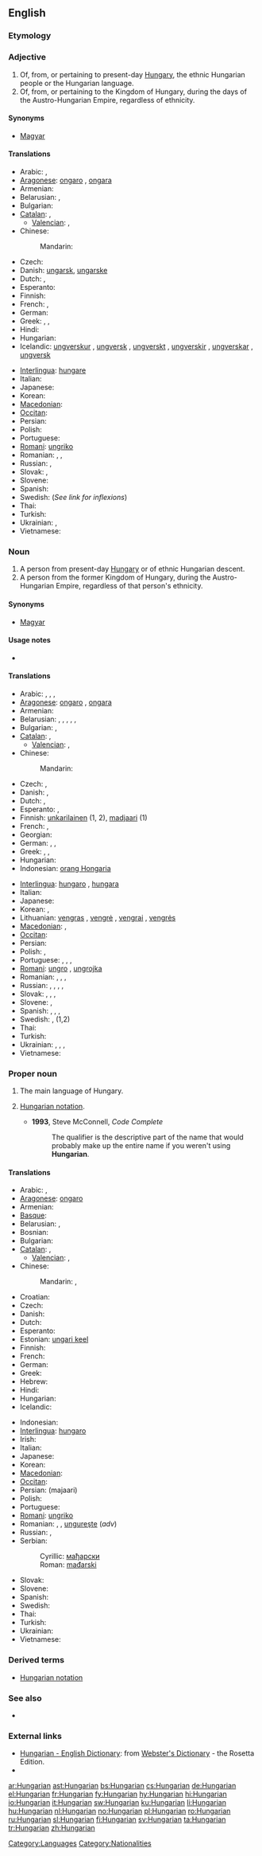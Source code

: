 {{interwiktionary|code=hu}}
{{wikipedia}}
==English==

===Etymology===
{{suffix|Hungary|an}}

===Adjective===
{{en-adj}}

# Of, from, or pertaining to present-day [[Hungary]], the ethnic Hungarian people or the Hungarian language.
# Of, from, or pertaining to the Kingdom of Hungary, during the days of the Austro-Hungarian Empire, regardless of ethnicity.

====Synonyms====
* [[Magyar]]

====Translations====
{{trans-top|Hungarian}}
* Arabic: {{t|ar|مجري|tr=majariy}}, {{t|ar|هنغاري|tr=hanghaariy}}
* [[Aragonese]]: [[ongaro]] {{m}}, [[ongara]] {{f}}
* Armenian: {{t|hy|հունգարական|tr=hungarakan}}
* Belarusian: {{t|be|венгерскі|tr=venhérski|xs=Belarusian}}, {{t|be|мадзярскі|tr=madzjárski|xs=Belarusian}}
* Bulgarian: {{t+|bg|унгарски|tr=ungárski}}
* [[Catalan]]: {{t+|ca|hongarès|m}}, {{t-|ca|hongaresa|f}}
** [[Valencian]]: {{t-|ca|hongarés|m}}, {{t-|ca|hongaresa|f}}
* Chinese:
*: Mandarin: {{t-|cmn|匈牙利|alt=匈牙利的|tr=Xiōngyálì de|sc=Hani}}
* Czech: {{t+|cs|maďarský|m}}
* Danish: [[ungarsk]], [[ungarske]] {{p}}
* Dutch: {{t+|nl|Hongaars}}, {{t+|nl|Hongaarse}}
* Esperanto: {{t-|eo|hungara|xs=Esperanto}}
* Finnish: {{t+|fi|unkarilainen}}
* French: {{t+|fr|hongrois|m}}, {{t+|fr|hongroise|f}}
* German: {{t+|de|ungarisch}}
* Greek: {{t|el|ουγγρικός|m|tr=oungrikós}}, {{t|el|ουγγρική|f|tr=oungrikí}}, {{t|el|ουγγρικό|n|tr=oungrikó}}
* Hindi: {{t|hi|हंगेरियाई|tr=haṅgēriyā'ī|xs=Hindi}}
* Hungarian: {{t+|hu|magyar}}
* Icelandic: [[ungverskur]] {{m}}, [[ungversk]] {{f}}, [[ungverskt]] {{n}}, [[ungverskir]] {{p}}, [[ungverskar]] {{f|p}}, [[ungversk]] {{n|p}}
{{trans-mid}}
* [[Interlingua]]: [[hungare]]
* Italian: {{t+|it|ungherese}}
* Japanese: {{t+|ja|ハンガリー|alt=ハンガリーの|tr=Hangarī-no}}
* Korean: {{t|ko|헝가리의|tr=Heonggari-ui|sc=Hang}}
* [[Macedonian]]: {{t-|mk|унгарски|m|tr=úngarski}}
* [[Occitan]]: {{t+|oc|ongrés|xs=Occitan}}
* Persian: {{t|fa|مجارستانی|tr=majârestâni}}
* Polish: {{t+|pl|węgierski}}
* Portuguese: {{t+|pt|húngaro|m}}
* [[Romani]]: [[ungriko]]
* Romanian: {{t-|ro|ungar}}, {{t+|ro|maghiar}}, {{t|ro|unguresc|m}}
* Russian: {{t+|ru|венгерский|tr=vengérskij}}, {{t|ru|мадьярский|tr=mad'járskij}}
* Slovak: {{t-|sk|maďarský}}, {{t|sk|uhorský}}
* Slovene: {{t+|sl|madžarski|m}}
* Spanish: {{t+|es|húngaro|m}}
* Swedish: {{t|sv|ungersk}} (''See link for inflexions'')
* Thai: {{t|th|ฮังการี|tr=hanggaaree}}
* Turkish: {{t+|tr|Macar}}
* Ukrainian: {{t+|uk|угорський|m|tr=uhórs'kyj|xs=Ukrainian}}, {{t|uk|мад'ярський|tr=mad'járs'kyj|xs=Ukrainian}}
* Vietnamese: {{t|vi|Hung-ga-ri|xs=Vietnamese}}
{{trans-bottom}}

===Noun===
{{en-noun|s|-}}

# A person from present-day [[Hungary]] or of ethnic Hungarian descent.
# A person from the former Kingdom of Hungary, during the Austro-Hungarian Empire, regardless of that person's ethnicity.

====Synonyms====
* [[Magyar]]

====Usage notes====
* {{en-usage-h-an}}

====Translations====
{{trans-top|person from Hungary}}
* Arabic: {{t|ar|مجري|m|tr=majariy}}, {{t|ar|مجرية|f|tr=majaríyya}}, {{t|ar|هنغاري|m|tr=hanghaariy}}, {{t|ar|هنغارية|f|tr=hangharíyya}}
* [[Aragonese]]: [[ongaro]] {{m}}, [[ongara]] {{f}}
* Armenian: {{t|hy|հունգարացի|tr=hungarac’i}}
* Belarusian: {{t-|be|венгр|m|tr=venhr|xs=Belarusian}}, {{t-|be|венгерка|f|tr=venhérka|xs=Belarusian}}, {{t|be|вугорац|m|tr=vuhórac|xs=Belarusian}}, {{t|be|вугорка|f|tr=vuhórka|xs=Belarusian}}, {{t|be|мадзяр|m|tr=madzjár|xs=Belarusian}}, {{t|be|мадзярка|f|tr=madzjárka|xs=Belarusian}}
* Bulgarian: {{t|bg|унгарец|m|tr=ungárec}}, {{t|bg|унгарка|f|tr=ungárka}}
* [[Catalan]]: {{t+|ca|hongarès|m}}, {{t-|ca|hongaresa|f}}
** [[Valencian]]: {{t-|ca|hongarés|m}}, {{t-|ca|hongaresa|f}}
* Chinese:
*: Mandarin: {{t-|cmn|匈牙利人|tr=Xiōngyálìrén|sc=Hani}}
* Czech: {{t-|cs|Maďar|m}}, {{t|cs|Maďarka|f}}
* Danish: {{t-|da|ungarer}}, {{t-|da|ungarere|p}}
* Dutch: {{t+|nl|Hongaar|m}}, {{t+|nl|Hongaarse|f}}
* Esperanto: {{t-|eo|hungaro|xs=Esperanto}}, {{t-|eo|hungarino|xs=Esperanto}}
* Finnish: [[unkarilainen]] (1, 2), [[madjaari]] (1)
* French: {{t+|fr|Hongrois|m}}, {{t+|fr|Hongroise|f}}
* Georgian: {{t-|ka|უნგრელი|m|tr=ungreli|sc=Geor|xs=Georgian}}
* German: {{t+|de|Ungar|m}}, {{t+|de|Ungarin|f}}, {{t+|de|Ungarinnen|f|p}}
* Greek: {{t|el|Ούγγρος|m|tr=Oúngros}}, {{t|el|Μαγυάρος|m|tr=Magyáros}}, {{t|el|Ουγγαρέζα|f|tr=Oungaréza}}
* Hungarian: {{t+|hu|magyar}}
* Indonesian: [[orang Hongaria]]
{{trans-mid}}
* [[Interlingua]]: [[hungaro]] {{m}}, [[hungara]] {{f}}
* Italian: {{t+|it|ungherese|m|f}}
* Japanese: {{t+|ja|ハンガリー人|tr=Hangarī-jin}}
* Korean: {{t|ko|헝가리 사람|tr=Heonggari saram|sc=Hang}}, {{t|ko|헝가리인|tr=Heonggari-in|sc=Hang}}
* Lithuanian: [[vengras]] {{m}}, [[vengrė]] {{f}}, [[vengrai]] {{p}}, [[vengrės]] {{f|p}}
* [[Macedonian]]: {{t|mk|Унгарец|m|tr=Úngarec}},  {{t|mk|Унгарка|f|tr=Úngarka}}
* [[Occitan]]: {{t+|oc|ongrés|m|xs=Occitan}}
* Persian: {{t|fa|مجار|tr=majâr}}
* Polish: {{t+|pl|Węgier|m}}, {{t+|pl|Węgierka|f}}
* Portuguese: {{t+|pt|húngaro|m}}, {{t-|pt|húngara|f}}, {{t-|pt|húngaros|m|p}}, {{t-|pt|húngaras|f|p}}
* [[Romani]]: [[ungro]] {{m}}, [[ungrojka]] {{f}}
* Romanian: {{t+|ro|ungur|m}}, {{t+|ro|maghiar|m}}, {{t|ro|unguroaică|f}}, {{t+|ro|maghiară|f}}
* Russian: {{t+|ru|венгр|m|tr=vengr}}, {{t|ru|венгерец|m|tr=vengérec}} {{qualifier|obsolete}}, {{t+|ru|венгерка|f|tr=vengérka}}, {{t|ru|мадьяр|m|tr=mad'jár}}, {{t|ru|мадьярка|f|tr=mad'járka}}
* Slovak: {{t-|sk|Maďar|m}}, {{t|sk|Maďarka|f}}, {{t|sk|Uhor|m}}, {{t-|sk|Uhorka|f}}
* Slovene: {{t+|sl|Madžar|m}}, {{t-|sl|Madžarka|f}}
* Spanish: {{t+|es|húngaro|m}}, {{t-|es|húngara|f}}, {{t-|es|húngaros|m|p}}, {{t-|es|húngaras|f|p}}
* Swedish: {{t+|sv|ungrare|m}}, {{t+|sv|ungerska|f}} (1,2)
* Thai: {{t|th|คนฮังการี|tr=kon hanggaaree}}
* Turkish: {{t+|tr|Macar}}
* Ukrainian: {{t-|uk|угорець|m|tr=uhórec'|xs=Ukrainian}}, {{t-|uk|угорка|f|tr=uhórka|xs=Ukrainian}}, {{t|uk|мад'яр|m|tr=mad'jár|xs=Ukrainian}}, {{t|uk|мад'ярка|f|tr=mad'járka|xs=Ukrainian}}
* Vietnamese: {{t|vi|người Hung-ga-ri|xs=Vietnamese}}
{{trans-bottom}}

===Proper noun===
{{en-proper noun}}

# The main language of Hungary.
# {{uncountable|computing|informal}} [[Hungarian notation]].
#* '''1993''', Steve McConnell, ''Code Complete''
#*: The qualifier is the descriptive part of the name that would probably make up the entire name if you weren't using '''Hungarian'''.

====Translations====
{{trans-top|the language}}
* Arabic: {{t|ar|مجري|m|tr=majariy}}, {{t|ar|هنغاري|m|tr=hanghaariy}}
* [[Aragonese]]: [[ongaro]] {{m}}
* Armenian: {{t+|hy|հունգարերեն|tr=hungareren}}
* [[Basque]]: {{t|eu|hungariera|xs=Basque}}
* Belarusian: {{t|be|венгерская мова|f|tr=vengérskaja móva|xs=Belarusian}}, {{t|be|вугорская мова|f|tr=vuhórskaja móva|xs=Belarusian}}
* Bosnian: {{t-|bs|mađarski|m}}
* Bulgarian: {{t|bg|унгарски език|m|tr=ungárski ezík}}
* [[Catalan]]: {{t+|ca|hongarès|m}}, {{t-|ca|hongaresa|f}}
** [[Valencian]]: {{t-|ca|hongarés|m}}, {{t-|ca|hongaresa|f}}
* Chinese:
*: Mandarin: {{t-|cmn|匈牙利語|sc=Hani}}, {{t-|cmn|匈牙利语|tr=Xiōngyálìyǔ|sc=Hani}}
* Croatian: {{t-|hr|mađarski|m}}
* Czech: {{t+|cs|maďarština|f}}
* Danish: {{t+|da|ungarsk}}
* Dutch: {{t+|nl|Hongaars|n}}
* Esperanto: {{t-|eo|hungaro|xs=Esperanto}}
* Estonian: [[ungari keel]]
* Finnish: {{t+|fi|unkari}}
* French: {{t+|fr|hongrois|m}}
* German: {{t+|de|Ungarisch|n}}
* Greek: {{t+|el|ουγγρικά|n|p|tr=oungriká}}
* Hebrew: {{t+|he|הונגרית|f|alt=הוּנְגָּרִית|tr=hungarít}}
* Hindi: {{t|hi|हंगेरियाई भाषा|tr=haṅgēriyā'ī bhāṣā|xs=Hindi}}
* Hungarian: {{t+|hu|magyar}}
* Icelandic: {{t+|is|ungverska}}
{{trans-mid}}
* Indonesian: {{t+|id|bahasa Hongaria|xs=Indonesian}}
* [[Interlingua]]: [[hungaro]]
* Irish: {{t-|ga|Ungáiris|xs=Irish}}
* Italian: {{t+|it|ungherese|m}}
* Japanese: {{t+|ja|ハンガリー語|tr=Hangarī-go}}
* Korean: {{t+|ko|헝가리어|tr=Heonggari-eo|sc=Hang}}
* [[Macedonian]]: {{t-|mk|унгарски|m|tr=úngarski}}
* [[Occitan]]: {{t+|oc|ongrés|m|xs=Occitan}}
* Persian: {{fa-Arab|[[مجاری]]}} (majaari)
* Polish: {{t+|pl|węgierski|m}}
* Portuguese: {{t+|pt|húngaro|m}}
* [[Romani]]: [[ungriko]] {{m}}
* Romanian: {{l|ro|limba maghiară|f}}, {{l|ro|maghiară|f}}, [[ungureşte]] (''adv'')
* Russian: {{t+|ru|венгерский язык|m|tr=vengérskij jazýk}}, {{t|ru|мадьярский язык|m|tr=mad'járskij jazýk}}
* Serbian:
*: Cyrillic: [[мађарски#Serbian|мађарски]] {{m}}
*: Roman: [[mađarski#Serbian|mađarski]] {{m}}
* Slovak: {{t+|sk|maďarčina|f}}
* Slovene: {{t+|sl|madžarščina|f}}
* Spanish: {{t+|es|húngaro|m}}
* Swedish: {{t+|sv|ungerska|c}}
* Thai: {{t|th|ภาษาฮังการี|tr=paasăa hanggaaree}}
* Turkish: {{t+|tr|Macarca}}
* Ukrainian: {{t|uk|угорська мова|f|tr=uhórs'ka móva|xs=Ukrainian}}
* Vietnamese: {{t|vi|tiếng Hung-ga-ri|xs=Vietnamese}}
{{trans-bottom}}

===Derived terms===
* [[Hungarian notation]]

===See also===
* {{langcat}}

===External links===
* [http://www.websters-online-dictionary.org/definition/Hungarian-english/ Hungarian - English Dictionary]: from [http://www.websters-online-dictionary.org/ Webster's Dictionary] - the Rosetta Edition.
* {{ISO 639|link=Ethnologue|1code=hu|code=hun}}

[[Category:Languages]]
[[Category:Nationalities]]

[[ar:Hungarian]]
[[ast:Hungarian]]
[[bs:Hungarian]]
[[cs:Hungarian]]
[[de:Hungarian]]
[[el:Hungarian]]
[[fr:Hungarian]]
[[fy:Hungarian]]
[[hy:Hungarian]]
[[hi:Hungarian]]
[[io:Hungarian]]
[[it:Hungarian]]
[[sw:Hungarian]]
[[ku:Hungarian]]
[[li:Hungarian]]
[[hu:Hungarian]]
[[nl:Hungarian]]
[[no:Hungarian]]
[[pl:Hungarian]]
[[ro:Hungarian]]
[[ru:Hungarian]]
[[sl:Hungarian]]
[[fi:Hungarian]]
[[sv:Hungarian]]
[[ta:Hungarian]]
[[tr:Hungarian]]
[[zh:Hungarian]]